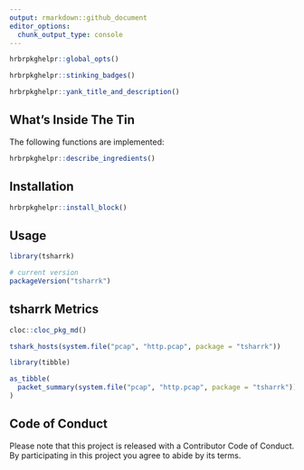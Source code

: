 ```yaml
---
output: rmarkdown::github_document
editor_options: 
  chunk_output_type: console
---
```

```r
hrbrpkghelpr::global_opts()
```

```r
hrbrpkghelpr::stinking_badges()
```

```r
hrbrpkghelpr::yank_title_and_description()
```

## What's Inside The Tin

The following functions are implemented:

```r
hrbrpkghelpr::describe_ingredients()
```

## Installation

```r
hrbrpkghelpr::install_block()
```

## Usage

```r
library(tsharrk)

# current version
packageVersion("tsharrk")

```

## tsharrk Metrics

```r
cloc::cloc_pkg_md()
```

```r
tshark_hosts(system.file("pcap", "http.pcap", package = "tsharrk"))
```

```r
library(tibble)

as_tibble(
  packet_summary(system.file("pcap", "http.pcap", package = "tsharrk"))
)
```

## Code of Conduct

Please note that this project is released with a Contributor Code of Conduct. 
By participating in this project you agree to abide by its terms.
